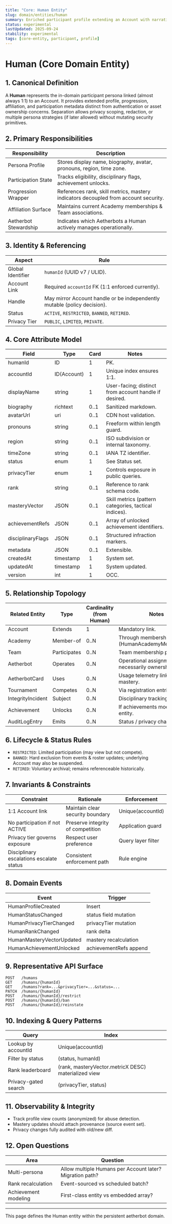 ```yaml
---
title: "Core: Human Entity"
slug: domain/entities/human
summary: Enriched participant profile extending an Account with narrative, capability, and participation attributes in the aetherbot domain.
status: experimental
lastUpdated: 2025-09-24
stability: experimental
tags: [core-entity, participant, profile]
---
```


# Human (Core Domain Entity)

## 1. Canonical Definition

A **Human** represents the in-domain participant persona linked (almost always 1:1) to an Account. It provides extended profile, progression, affiliation, and participation metadata distinct from authentication or asset ownership concerns. Separation allows privacy scoping, redaction, or multiple persona strategies (if later allowed) without mutating security primitives.

## 2. Primary Responsibilities

| Responsibility        | Description                                                                         |
| --------------------- | ----------------------------------------------------------------------------------- |
| Persona Profile       | Stores display name, biography, avatar, pronouns, region, time zone.                |
| Participation State   | Tracks eligibility, disciplinary flags, achievement unlocks.                        |
| Progression Wrapper   | References rank, skill metrics, mastery indicators decoupled from account security. |
| Affiliation Surface   | Maintains current Academy memberships & Team associations.                          |
| Aetherbot Stewardship | Indicates which Aetherbots a Human actively manages operationally.                  |

## 3. Identity & Referencing

| Aspect            | Rule                                                                     |
| ----------------- | ------------------------------------------------------------------------ |
| Global Identifier | `humanId` (UUID v7 / ULID).                                              |
| Account Link      | Required `accountId` FK (1:1 enforced currently).                        |
| Handle            | May mirror Account handle or be independently mutable (policy decision). |
| Status            | `ACTIVE`, `RESTRICTED`, `BANNED`, `RETIRED`.                             |
| Privacy Tier      | `PUBLIC`, `LIMITED`, `PRIVATE`.                                          |

## 4. Core Attribute Model

| Field             | Type        | Card | Notes                                                 |
| ----------------- | ----------- | ---- | ----------------------------------------------------- |
| humanId           | ID          | 1    | PK.                                                   |
| accountId         | ID(Account) | 1    | Unique index ensures 1:1.                             |
| displayName       | string      | 1    | User-facing; distinct from account handle if desired. |
| biography         | richtext    | 0..1 | Sanitized markdown.                                   |
| avatarUrl         | uri         | 0..1 | CDN host validation.                                  |
| pronouns          | string      | 0..1 | Freeform within length guard.                         |
| region            | string      | 0..1 | ISO subdivision or internal taxonomy.                 |
| timeZone          | string      | 0..1 | IANA TZ identifier.                                   |
| status            | enum        | 1    | See Status set.                                       |
| privacyTier       | enum        | 1    | Controls exposure in public queries.                  |
| rank              | string      | 0..1 | Reference to rank schema code.                        |
| masteryVector     | JSON        | 0..1 | Skill metrics (pattern categories, tactical indices). |
| achievementRefs   | JSON        | 0..1 | Array of unlocked achievement identifiers.            |
| disciplinaryFlags | JSON        | 0..1 | Structured infraction markers.                        |
| metadata          | JSON        | 0..1 | Extensible.                                           |
| createdAt         | timestamp   | 1    | System set.                                           |
| updatedAt         | timestamp   | 1    | System updated.                                       |
| version           | int         | 1    | OCC.                                                  |

## 5. Relationship Topology

| Related Entity    | Type         | Cardinality (from Human) | Notes                                                 |
| ----------------- | ------------ | ------------------------ | ----------------------------------------------------- |
| Account           | Extends      | 1                        | Mandatory link.                                       |
| Academy           | Member-of    | 0..N                     | Through membership relation (HumanAcademyMembership). |
| Team              | Participates | 0..N                     | Team membership pivot.                                |
| Aetherbot         | Operates     | 0..N                     | Operational assignment (not necessarily ownership).   |
| AetherbotCard     | Uses         | 0..N                     | Usage telemetry linking for mastery.                  |
| Tournament        | Competes     | 0..N                     | Via registration entries.                             |
| IntegrityIncident | Subject      | 0..N                     | Disciplinary tracking.                                |
| Achievement       | Unlocks      | 0..N                     | If achievements modeled as entity.                    |
| AuditLogEntry     | Emits        | 0..N                     | Status / privacy changes.                             |

## 6. Lifecycle & Status Rules

- `RESTRICTED`: Limited participation (may view but not compete).
- `BANNED`: Hard exclusion from events & roster updates; underlying Account may also be suspended.
- `RETIRED`: Voluntary archival; remains referenceable historically.

## 7. Invariants & Constraints

| Constraint                               | Rationale                         | Enforcement        |
| ---------------------------------------- | --------------------------------- | ------------------ |
| 1:1 Account link                         | Maintain clear security boundary  | Unique(accountId)  |
| No participation if not ACTIVE           | Preserve integrity of competition | Application guard  |
| Privacy tier governs exposure            | Respect user preference           | Query layer filter |
| Disciplinary escalations escalate status | Consistent enforcement path       | Rule engine        |

## 8. Domain Events

| Event                     | Trigger                |
| ------------------------- | ---------------------- |
| HumanProfileCreated       | Insert                 |
| HumanStatusChanged        | status field mutation  |
| HumanPrivacyTierChanged   | privacyTier mutation   |
| HumanRankChanged          | rank delta             |
| HumanMasteryVectorUpdated | mastery recalculation  |
| HumanAchievementUnlocked  | achievementRefs append |

## 9. Representative API Surface

```
POST   /humans
GET    /humans/{humanId}
GET    /humans?rank=...&privacyTier=...&status=...
PATCH  /humans/{humanId}
POST   /humans/{humanId}/restrict
POST   /humans/{humanId}/ban
POST   /humans/{humanId}/reinstate
```

## 10. Indexing & Query Patterns

| Query                | Index                                                |
| -------------------- | ---------------------------------------------------- |
| Lookup by accountId  | Unique(accountId)                                    |
| Filter by status     | (status, humanId)                                    |
| Rank leaderboard     | (rank, masteryVector.metricX DESC) materialized view |
| Privacy-gated search | (privacyTier, status)                                |

## 11. Observability & Integrity

- Track profile view counts (anonymized) for abuse detection.
- Mastery updates should attach provenance (source event set).
- Privacy changes fully audited with old/new diff.

## 12. Open Questions

| Area                 | Question                                                 |
| -------------------- | -------------------------------------------------------- |
| Multi-persona        | Allow multiple Humans per Account later? Migration path? |
| Rank recalculation   | Event-sourced vs scheduled batch?                        |
| Achievement modeling | First-class entity vs embedded array?                    |

---

This page defines the Human entity within the persistent aetherbot domain.
